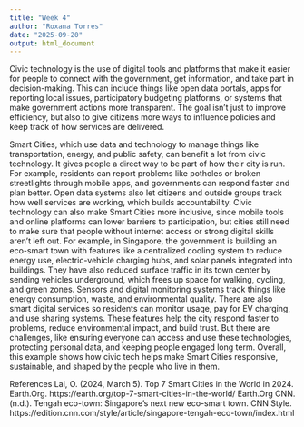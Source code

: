 ```yaml
---
title: "Week 4"
author: "Roxana Torres"
date: "2025-09-20"
output: html_document
---
```



Civic technology is the use of digital tools and platforms that make it easier for people to connect with the government, get information, and take part in decision-making. This can include things like open data portals, apps for reporting local issues, participatory budgeting platforms, or systems that make government actions more transparent. The goal isn’t just to improve efficiency, but also to give citizens more ways to influence policies and keep track of how services are delivered. 

Smart Cities, which use data and technology to manage things like transportation, energy, and public safety, can benefit a lot from civic technology. It gives people a direct way to be part of how their city is run. For example, residents can report problems like potholes or broken streetlights through mobile apps, and governments can respond faster and plan better. Open data systems also let citizens and outside groups track how well services are working, which builds accountability. Civic technology can also make Smart Cities more inclusive, since mobile tools and online platforms can lower barriers to participation, but cities still need to make sure that people without internet access or strong digital skills aren’t left out. 
For example, in Singapore, the government is building an eco-smart town with features like a centralized cooling system to reduce energy use, electric-vehicle charging hubs, and solar panels integrated into buildings. They have also reduced surface traffic in its town center by sending vehicles underground, which frees up space for walking, cycling, and green zones. Sensors and digital monitoring systems track things like energy consumption, waste, and environmental quality. There are also smart digital services so residents can monitor usage, pay for EV charging, and use sharing systems. These features help the city respond faster to problems, reduce environmental impact, and build trust. But there are challenges, like ensuring everyone can access and use these technologies, protecting personal data, and keeping people engaged long term. Overall, this example shows how civic tech helps make Smart Cities responsive, sustainable, and shaped by the people who live in them.


References
 Lai, O. (2024, March 5). Top 7 Smart Cities in the World in 2024. Earth.Org. https://earth.org/top-7-smart-cities-in-the-world/ Earth.Org
CNN. (n.d.). Tengah eco-town: Singapore’s next new eco-smart town. CNN Style. https://edition.cnn.com/style/article/singapore-tengah-eco-town/index.html

 
